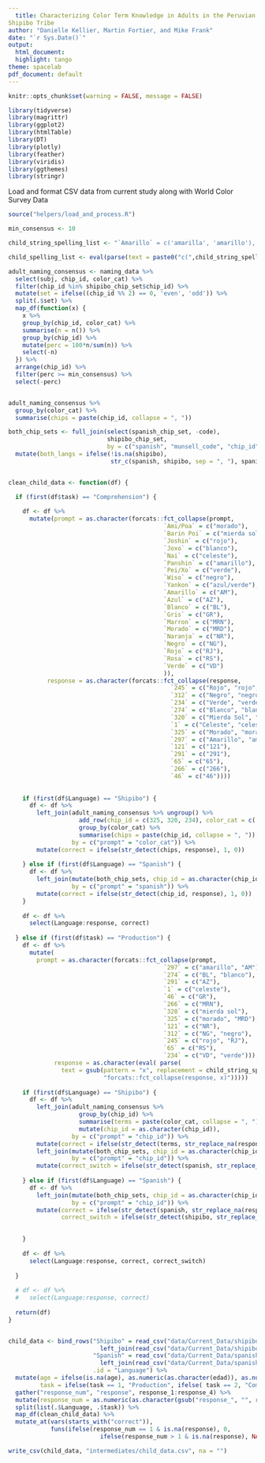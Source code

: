 ```yaml
---
  title: Characterizing Color Term Knowledge in Adults in the Peruvian
Shipibo Tribe
author: "Danielle Kellier, Martin Fortier, and Mike Frank"
date: "`r Sys.Date()`"
output:
  html_document:
  highlight: tango
theme: spacelab
pdf_document: default
---
```



```r

knitr::opts_chunk$set(warning = FALSE, message = FALSE)
```

```r
library(tidyverse)
library(magrittr)
library(ggplot2)
library(htmlTable)
library(DT)
library(plotly)
library(feather)
library(viridis)
library(ggthemes)
library(stringr)

```


Load and format CSV data from current study along with World Color Survey Data

```r

source("helpers/load_and_process.R")

min_consensus <- 10


```



```r

child_string_spelling_list <- "`Amarillo` = c('amarilla', 'amarillo'), `Ami` = c('ami'), `Azul` = c('azul'), `Barin Poi` = c('bari', 'barri', 'barrinpui'), `Blanco` = c('blanco'), `Celeste` = c('celeste'), `Gris` = c('gris'), `Jimi` = c('jimi'), `Joa` = c('joa'), `Joshin` = c('joshin', 'toshin'), `Joxo` = c('joxo'), `Kari` = c('carri'), `Mai` = c('mai'), `Manxan` = c('manxan'), `Marron` = c('marron'), `Morado` = c('morado'), `Nai` = c('nai', 'nai (lluvia)'), `Naranja` = c('anarando', 'narango', 'naranja', 'naranjada', 'naranjado', 'naranjo', 'narranxa'), `Negro` = c('negro'), `Oxne` = c('oxe'), `Panshin` = c('panshin', 'panshintani'), `Pei/Xo` = c('pei', 'xo'), `Poa` = c('pua'), `Rojo` = c('rojo'), `Rosa` = c('rosa', 'rosada', 'rosado'), `Verde` = c('verde', 'verdesito'), `Violeta` = c('bioleta', 'violeta'), `Wiso` = c('wiso'), `Yame` = c('yame'), `Yankon` = c('yakon', 'yakun', 'yankon', 'yankontani', 'yankun')"

child_spelling_list <- eval(parse(text = paste0("c(",child_string_spelling_list,")")))

adult_naming_consensus <- naming_data %>%
  select(subj, chip_id, color_cat) %>%
  filter(chip_id %in% shipibo_chip_set$chip_id) %>%
  mutate(set = ifelse((chip_id %% 2) == 0, 'even', 'odd')) %>%
  split(.$set) %>%
  map_df(function(x) {
    x %>%
    group_by(chip_id, color_cat) %>%
    summarise(n = n()) %>%
    group_by(chip_id) %>%
    mutate(perc = 100*n/sum(n)) %>%
    select(-n)
  }) %>%
  arrange(chip_id) %>%
  filter(perc >= min_consensus) %>%
  select(-perc)


adult_naming_consensus %>%
  group_by(color_cat) %>%
  summarise(chips = paste(chip_id, collapse = ", "))

both_chip_sets <- full_join(select(spanish_chip_set, -code), 
                            shipibo_chip_set, 
                            by = c("spanish", "munsell_code", "chip_id")) %>%
  mutate(both_langs = ifelse(!is.na(shipibo),
                             str_c(spanish, shipibo, sep = ", "), spanish))


clean_child_data <- function(df) {

  if (first(df$task) == "Comprehension") {
    
    df <- df %>%
      mutate(prompt = as.character(forcats::fct_collapse(prompt,
                                            `Ami/Poa` = c("morado"),
                                            `Barin Poi` = c("mierda sol"),
                                            `Joshin` = c("rojo"),
                                            `Joxo` = c("blanco"),
                                            `Nai` = c("celeste"),
                                            `Panshin` = c("amarillo"),
                                            `Pei/Xo` = c("verde"),
                                            `Wiso` = c("negro"),
                                            `Yankon` = c("azul/verde"),
                                            `Amarillo` = c("AM"),
                                            `Azul` = c("AZ"),
                                            `Blanco` = c("BL"),
                                            `Gris` = c("GR"),
                                            `Marron` = c("MRN"),
                                            `Morado` = c("MRD"),
                                            `Naranja` = c("NR"),
                                            `Negro` = c("NG"),
                                            `Rojo` = c("RJ"),
                                            `Rosa` = c("RS"),
                                            `Verde` = c("VD")
                                            )),
           response = as.character(forcats::fct_collapse(response,
                                              `245` = c("Rojo", "rojo", "roja", "245"),
                                              `312` = c("Negro", "negro", "312"),
                                              `234` = c("Verde", "verde", "234"),
                                              `274` = c("Blanco", "blanco", "Joxo", "joxo", "274"),
                                              `320` = c("Mierda Sol", "miarda", "miarda del sol", "320"),
                                              `1` = c("Celeste", "celeste", "1"),
                                              `325` = c("Morado", "morada", "morado", "325"),
                                              `297` = c("Amarillo", "amarillo", "amarilla", "297"),
                                              `121` = c("121"),
                                              `291` = c("291"),
                                              `65` = c("65"),
                                              `266` = c("266"),
                                              `46` = c("46"))))
    
    
    if (first(df$Language) == "Shipibo") {
      df <- df %>%
        left_join(adult_naming_consensus %>% ungroup() %>%
                    add_row(chip_id = c(325, 320, 234), color_cat = c('Ami/Poa', 'Barin Poi', 'Pei/Xo')) %>%
                    group_by(color_cat) %>%
                    summarise(chips = paste(chip_id, collapse = ", ")),
                  by = c("prompt" = "color_cat")) %>%
        mutate(correct = ifelse(str_detect(chips, response), 1, 0))
      
    } else if (first(df$Language) == "Spanish") {
      df <- df %>%
        left_join(mutate(both_chip_sets, chip_id = as.character(chip_id)),
                  by = c("prompt" = "spanish")) %>%
        mutate(correct = ifelse(str_detect(chip_id, response), 1, 0))
    }
    
    df <- df %>%
      select(Language:response, correct)
    
  } else if (first(df$task) == "Production") {
    df <- df %>%
      mutate(
        prompt = as.character(forcats::fct_collapse(prompt,
                                            `297` = c("amarillo", "AM"),
                                            `274` = c("BL", "blanco"),
                                            `291` = c("AZ"),
                                            `1` = c("celeste"),
                                            `46` = c("GR"),
                                            `266` = c("MRN"),
                                            `320` = c("mierda sol"),
                                            `325` = c("morado", "MRD"),
                                            `121` = c("NR"),
                                            `312` = c("NG", "negro"),
                                            `245` = c("rojo", "RJ"),
                                            `65` = c("RS"),
                                            `234` = c("VD", "verde"))),
             response = as.character(eval( parse(
               text = gsub(pattern = "x", replacement = child_string_spelling_list,
                           "forcats::fct_collapse(response, x)")))))
    
    if (first(df$Language) == "Shipibo") {
      df <- df %>%
        left_join(adult_naming_consensus %>%
                    group_by(chip_id) %>%
                    summarise(terms = paste(color_cat, collapse = ", ")) %>%
                    mutate(chip_id = as.character(chip_id)),
                  by = c("prompt" = "chip_id")) %>%
        mutate(correct = ifelse(str_detect(terms, str_replace_na(response)), 1, 0)) %>%
        left_join(mutate(both_chip_sets, chip_id = as.character(chip_id)), 
                  by = c("prompt" = "chip_id")) %>%
        mutate(correct_switch = ifelse(str_detect(spanish, str_replace_na(response)), 1, 0))
      
    } else if (first(df$Language) == "Spanish") {
      df <- df %>%
        left_join(mutate(both_chip_sets, chip_id = as.character(chip_id)),
                  by = c("prompt" = "chip_id")) %>%
        mutate(correct = ifelse(str_detect(spanish, str_replace_na(response)), 1, 0),
               correct_switch = ifelse(str_detect(shipibo, str_replace_na(response)), 1, 0))

      
    }
    
    df <- df %>%
      select(Language:response, correct, correct_switch)
       
  }
  
  # df <- df %>%
  #   select(Language:response, correct)
  
  return(df)
}


child_data <- bind_rows("Shipibo" = read_csv("data/Current_Data/shipibo_children_colors_participants.csv") %>%
                          left_join(read_csv("data/Current_Data/shipibo_children_colors_data.csv"), by = 'subj'),
                        "Spanish" = read_csv("data/Current_Data/spanish_children_colors_participants.csv") %>%
                          left_join(read_csv("data/Current_Data/spanish_children_colors_data.csv"), by = 'subj'),
                        .id = "Language") %>% 
  mutate(age = ifelse(is.na(age), as.numeric(as.character(edad)), as.numeric(as.character(age))),
         task = ifelse(task == 1, "Production", ifelse( task == 2, "Comprehension", NA))) %>%
  gather("response_num", "response", response_1:response_4) %>%
  mutate(response_num = as.numeric(as.character(gsub("response_", "", response_num)))) %>%
  split(list(.$Language, .$task)) %>%
  map_df(clean_child_data) %>%
  mutate_at(vars(starts_with("correct")),
            funs(ifelse(response_num == 1 & is.na(response), 0,
                          ifelse(response_num > 1 & is.na(response), NA, .))))

write_csv(child_data, "intermediates/child_data.csv", na = "")

```

